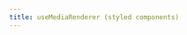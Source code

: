 ```yaml
---
title: useMediaRenderer (styled components)
---
```


## <Title />

The `useMediaRenderer` hook returns a function which can be used to render content only when the media query matches.

The render function should itself receive a function that will receive an argument that can be passed to your rendered element's `css` prop to hide the element using plain CSS, which is useful for server rendering.

You can see the example in action by resizing this page – a different element will be rendered below based on the size of the page.

<Example />


### app.tsx

<Source filename='app.styled.tsx' />

